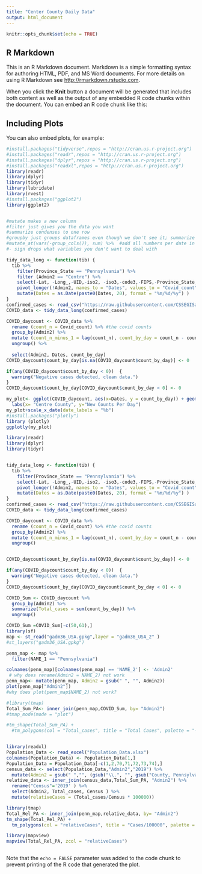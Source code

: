 ```yaml
---
title: "Center County Daily Data"
output: html_document
---
```


```r
knitr::opts_chunk$set(echo = TRUE)

```

## R Markdown

This is an R Markdown document. Markdown is a simple formatting syntax for authoring HTML, PDF, and MS Word documents. For more details on using R Markdown see <http://rmarkdown.rstudio.com>.


When you click the **Knit** button a document will be generated that includes both content as well as the output of any embedded R code chunks within the document. You can embed an R code chunk like this:

## Including Plots

You can also embed plots, for example:

```r
#install.packages("tidyverse",repos = "http://cran.us.r-project.org")
#install.packages("readr",repos = "http://cran.us.r-project.org")
#install.packages("dplyr",repos = "http://cran.us.r-project.org") 
#install.packages("readxl",repos = "http://cran.us.r-project.org")
library(readr)
library(dplyr)
library(tidyr)
library(lubridate)
library(rvest)
#install.packages("ggplot2")
library(ggplot2)


#mutate makes a new column
#filter just gives you the data you want
#summarize condenses to one row 
#groupby just groups dataframes even though we don't see it; summarize works per group
#mutate_at(vars(-group_cols()), sum) %>%  #add all numbers per date in a group
#- sign drops what variables you don't want to deal with

tidy_data_long <- function(tib) {
  tib %>% 
    filter(Province_State == "Pennsylvania") %>% 
    filter (Admin2 == "Centre") %>%
    select(-Lat, -Long_,-UID,-iso2, -iso3,-code3,-FIPS,-Province_State,-Country_Region,-Combined_Key) %>% 
    pivot_longer(!Admin2, names_to = "Dates", values_to = "Covid_count") %>% 
    mutate(Dates = as.Date(paste0(Dates, 20), format = "%m/%d/%y") )
}
confirmed_cases <- read_csv("https://raw.githubusercontent.com/CSSEGISandData/COVID-19/master/csse_covid_19_data/csse_covid_19_time_series/time_series_covid19_confirmed_US.csv")
COVID_data <- tidy_data_long(confirmed_cases)

COVID_daycount <- COVID_data %>%
  rename (count_n = Covid_count) %>% #the covid counts
  group_by(Admin2) %>%
  mutate (count_n_minus_1 = lag(count_n), count_by_day = count_n - count_n_minus_1) %>%
  ungroup() %>%
  
  select(Admin2, Dates, count_by_day) 
COVID_daycount$count_by_day[is.na(COVID_daycount$count_by_day)] <- 0

if(any(COVID_daycount$count_by_day < 0))  {
  warning("Negative cases detected, clean data.")
}
COVID_daycount$count_by_day[COVID_daycount$count_by_day < 0] <- 0

my_plot<- ggplot(COVID_daycount, aes(x=Dates, y = count_by_day)) + geom_line() + 
  labs(x= "Centre County", y="New Counts Per Day")
my_plot+scale_x_date(date_labels = "%b")
#install.packages("plotly")
library (plotly)
ggplotly(my_plot)
```



```r
library(readr)
library(dplyr)
library(tidyr)


tidy_data_long <- function(tib) {
  tib %>% 
    filter(Province_State == "Pennsylvania") %>% 
    select(-Lat, -Long_,-UID,-iso2, -iso3,-code3,-FIPS,-Province_State,-Country_Region,-Combined_Key) %>% 
    pivot_longer(!Admin2, names_to = "Dates", values_to = "Covid_count") %>% 
    mutate(Dates = as.Date(paste0(Dates, 20), format = "%m/%d/%y") )
}
confirmed_cases <- read_csv("https://raw.githubusercontent.com/CSSEGISandData/COVID-19/master/csse_covid_19_data/csse_covid_19_time_series/time_series_covid19_confirmed_US.csv")
COVID_data <- tidy_data_long(confirmed_cases)

COVID_daycount <- COVID_data %>%
  rename (count_n = Covid_count) %>% #the covid counts
  group_by(Admin2) %>%
  mutate (count_n_minus_1 = lag(count_n), count_by_day = count_n - count_n_minus_1) %>%
  ungroup()


COVID_daycount$count_by_day[is.na(COVID_daycount$count_by_day)] <- 0

if(any(COVID_daycount$count_by_day < 0))  {
  warning("Negative cases detected, clean data.")
}
COVID_daycount$count_by_day[COVID_daycount$count_by_day < 0] <- 0

COVID_Sum <- COVID_daycount %>%
  group_by(Admin2) %>%
  summarize(Total_cases = sum(count_by_day)) %>%
  ungroup()

COVID_Sum =COVID_Sum[-c(50,61),]
library(sf)
map <- st_read("gadm36_USA.gpkg",layer = "gadm36_USA_2" )
#st_layers("gadm36_USA.gpkg")

penn_map <- map %>% 
  filter(NAME_1 == "Pennsylvania")

colnames(penn_map)[colnames(penn_map) == 'NAME_2'] <- 'Admin2'
 # why does rename(Admin2 = NAME_2) not work
penn_map<- mutate(penn_map, Admin2 = gsub(" ", "", Admin2))
plot(penn_map["Admin2"])
#why does plot(penn_map$NAME_2) not work?

#library(tmap)
Total_Sum_PA<- inner_join(penn_map,COVID_Sum, by= "Admin2")
#tmap_mode(mode = "plot")

#tm_shape(Total_Sum_PA) +
  #tm_polygons(col = "Total_cases", title = "Total Cases", palette = "-RdYlBu")


library(readxl)
Population_Data <- read_excel("Population_Data.xlsx")
colnames(Population_Data) <- Population_Data[1,]
Population_Data = Population_Data[-c(1,2,70,71,72,73,74),]
census_data <- select(Population_Data,"Admin2","2019") %>%
  mutate(Admin2 = gsub(" ","", (gsub("\\.", "", gsub("County, Pennsylvania", "", Admin2) ))))
relative_data <- inner_join(census_data,Total_Sum_PA, "Admin2") %>% 
  rename("Census"='2019' ) %>% 
  select(Admin2, Total_cases, Census ) %>% 
  mutate(relativeCases = (Total_cases/Census * 100000))

library(tmap)
Total_Rel_PA <- inner_join(penn_map,relative_data, by= "Admin2")
tm_shape(Total_Rel_PA) +
  tm_polygons(col = "relativeCases", title = "Cases/100000", palette = "-RdYlBu")

library(mapview)
mapview(Total_Rel_PA, zcol = "relativeCases")



```
Note that the `echo = FALSE` parameter was added to the code chunk to prevent printing of the R code that generated the plot.
